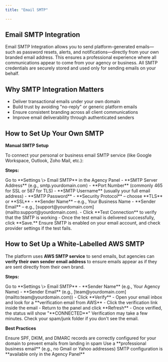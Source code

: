 ```yaml
---
title: "Email SMTP"

---
```


## **Email SMTP Integration**

Email SMTP Integration allows you to send platform-generated emails—such as password resets, alerts, and notifications—directly from your own branded email address. This ensures a professional experience where all communications appear to come from your agency or business. All SMTP credentials are securely stored and used only for sending emails on your behalf.

## **Why SMTP Integration Matters**

- Deliver transactional emails under your own domain
- Build trust by avoiding "no-reply" or generic platform emails
- Ensure consistent branding across all client communications
- Improve email deliverability through authenticated senders

## **How to Set Up Your Own SMTP**

**Manual SMTP Setup**

To connect your personal or business email SMTP service (like Google Workspace, Outlook, Zoho Mail, etc.):

**Steps:**

<Steps>
  <Step title="Login to Agency Panel" stepNumber={1} titleSize="p">
    Go to **Settings \> Email SMTP** in the Agency Panel
  </Step>
  <Step title="Enter the following" stepNumber={2} titleSize="p">
    - **SMTP Server Address** (e.g., smtp.yourdomain.com)
    - **Port Number** (commonly 465 for SSL or 587 for TLS)
    - **SMTP Username** (usually your full email address)
    - **SMTP Password**
    - **Security Protocol** – choose **TLS** or **SSL**
    - **Sender Name** – e.g., Your Business Name
    - **Sender Email** – e.g., [support@yourdomain.com](mailto:support@yourdomain.com).
  </Step>
  <Step title="Test and Verify" stepNumber={3} titleSize="p">
    - Click **Test Connection** to verify that the SMTP is working
    - Once the test email is delivered successfully, click **Save.**
  </Step>
</Steps>

<Warning>
  Ensure SMTP is enabled on your email account, and check provider settings if the test fails.
</Warning>

## **How to Set Up a White-Labelled AWS SMTP**

The platform uses **AWS SMTP service** to send emails, but agencies can **verify their own sender email address** to ensure emails appear as if they are sent directly from their own brand.

**Steps:**

<Steps>
  <Step title="Login to Agency Panel" stepNumber={1} titleSize="p">
    Go to **Settings \> Email SMTP**
  </Step>
  <Step title="Enter the Following" stepNumber={2} titleSize="p">
    - **Sender Name** (e.g., Your Agency Name)
    - **Sender Email** (e.g., [team@yourdomain.com](mailto:team@yourdomain.com))
  </Step>
  <Step title="Test and Verify" stepNumber={3} titleSize="p">
    - Click **Verify**
    - Open your email inbox and look for a **verification email from AWS**
    - Click the verification link inside the email
  </Step>
  <Step title="Return to Agency Panel" stepNumber={4} titleSize="p">
    - Return to the panel and click **Refresh**
    - Once verified, the status will show "**CONNECTED**"
  </Step>
</Steps>

<Note>
  Verification may take a few minutes. Check your spam/junk folder if you don't see the email.
</Note>

**Best Practices**

<Check>
  Ensure SPF, DKIM, and DMARC records are correctly configured for your domain to prevent emails from landing in spam
</Check>

<Check>
  Use a **professional business email** (e.g., no Gmail or Yahoo addresses)
</Check>

<Check>
  SMTP configuration is **available only in the Agency Panel**
</Check>
